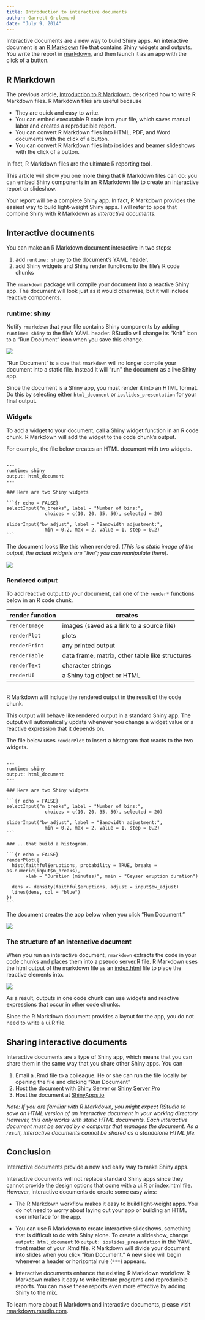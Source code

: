 ```yaml
---
title: Introduction to interactive documents
author: Garrett Grolemund
date: "July 9, 2014"
---
```


Interactive documents are a new way to build Shiny apps. An interactive document is an [R Markdown](http://rmarkdown.rstudio.com) file that contains Shiny widgets and outputs. You write the report in [markdown](http://daringfireball.net/projects/markdown/basics), and then launch it as an app with the click of a button.

## R Markdown

The previous article, [Introduction to R Markdown](rmarkdown.html), described how to write R Markdown files. R Markdown files are useful because

* They are quick and easy to write.
* You can embed executable R code into your file, which saves manual labor and creates a reproducible report.
* You can convert R Markdown files into HTML, PDF, and Word documents with the click of a button.
* You can convert R Markdown files into ioslides and beamer slideshows with the click of a button.

In fact, R Markdown files are the ultimate R reporting tool. 

This article will show you one more thing that R Markdown files can do: you can embed Shiny components in an R Markdown file to create an interactive report or slideshow.

Your report will be a complete Shiny app. In fact, R Markdown provides the easiest way to build light-weight Shiny apps. I will refer to apps that combine Shiny with R Markdown as _interactive documents_.

## Interactive documents

You can make an R Markdown document interactive in two steps:

1. add `runtime: shiny` to the document's YAML header.
2. add Shiny widgets and Shiny render functions to the file's R code chunks

The `rmarkdown` package will compile your document into a reactive Shiny app. The document will look just as it would otherwise, but it will include reactive components.

### runtime: shiny

Notify `rmarkdown` that your file contains Shiny components by adding `runtime: shiny` to the file's YAML header. RStudio will change its "Knit" icon to a "Run Document" icon when you save this change.

![](articles/images/rmd-run.png)

"Run Document" is a cue that `rmarkdown` will no longer compile your document into a static file. Instead it will "run" the document as a live Shiny app.

Since the document is a Shiny app, you must render it into an HTML format. Do this by selecting either `html_document` or `ioslides_presentation` for your final output.

### Widgets

To add a widget to your document, call a Shiny widget function in an R code chunk. R Markdown will add the widget to the code chunk's output. 

For example, the file below creates an HTML document with two widgets.

<pre class="r"><code>
---
runtime: shiny
output: html_document
---

### Here are two Shiny widgets

&#96``{r echo = FALSE}
selectInput("n_breaks", label = "Number of bins:",
              choices = c(10, 20, 35, 50), selected = 20)
  
sliderInput("bw_adjust", label = "Bandwidth adjustment:",
              min = 0.2, max = 2, value = 1, step = 0.2)
&#96``
</code></pre>

The document looks like this when rendered. (_This is a static image of the output, the actual widgets are "live"; you can manipulate them_).

![](articles/images/rmd-widget.png)

### Rendered output

To add reactive output to your document, call one of the `render*` functions below in an R code chunk. 

render function  | creates
------------- | -------------
`renderImage`  | images (saved as a link to a source file)
`renderPlot`  | plots
`renderPrint` | any printed output
`renderTable` | data frame, matrix, other table like structures
`renderText` | character strings
`renderUI` | a Shiny tag object or HTML

<br>
R Markdown will include the rendered output in the result of the code chunk. 

This output will behave like rendered output in a standard Shiny app. The output will automatically update whenever you change a widget value or a reactive expression that it depends on.

The file below uses `renderPlot` to insert a histogram that reacts to the two widgets.

<pre class="r"><code>
---
runtime: shiny
output: html_document
---

### Here are two Shiny widgets

&#96``{r echo = FALSE}
selectInput("n_breaks", label = "Number of bins:",
              choices = c(10, 20, 35, 50), selected = 20)
  
sliderInput("bw_adjust", label = "Bandwidth adjustment:",
              min = 0.2, max = 2, value = 1, step = 0.2)
&#96``

### ...that build a histogram.

&#96``{r echo = FALSE}
renderPlot({
  hist(faithful$eruptions, probability = TRUE, breaks = as.numeric(input$n_breaks),
       xlab = "Duration (minutes)", main = "Geyser eruption duration")
  
  dens <- density(faithful$eruptions, adjust = input$bw_adjust)
  lines(dens, col = "blue")
})
&#96``
</code></pre>

The document creates the app below when you click "Run Document."

![](articles/images/rmd-outputs.png)

### The structure of an interactive document

When you run an interactive document, `rmarkdown` extracts the code in your code chunks and places them into a pseudo server.R file. R Markdown uses the html output of the markdown file as an [index.html](html-ui.html) file to place the reactive elements into.

![](articles/images/rmd-structure.png)

As a result, outputs in one code chunk can use widgets and reactive expressions that occur in other code chunks.

Since the R Markdown document provides a layout for the app, you do not need to write a ui.R file.

## Sharing interactive documents

Interactive documents are a type of Shiny app, which means that you can share them in the same way that you share other Shiny apps. You can

1. Email a .Rmd file to a colleague. He or she can run the file locally by opening the file and clicking "Run Document"
2. Host the document with [Shiny Server](http://www.rstudio.com/products/shiny/shiny-server/) or [Shiny Server Pro](http://www.rstudio.com/products/shiny/shiny-server/)
3. Host the document at [ShinyApps.io](http://www.shinyapps.io)

_Note: If you are familiar with R Markdown, you might expect RStudio to save an HTML version of an interactive document in your working directory. However, this only works with static HTML documents. Each interactive document must be served by a computer that manages the document. As a result, interactive documents cannot be shared as a standalone HTML file._


## Conclusion

Interactive documents provide a new and easy way to make Shiny apps. 

Interactive documents will not replace standard Shiny apps since they cannot provide the design options that come with a ui.R or index.html file. However, interactive documents do create some easy wins:

* The R Markdown workflow makes it easy to build light-weight apps. You do not need to worry about laying out your app or building an HTML user interface for the app. 

* You can use R Markdown to create interactive slideshows, something that is difficult to do with Shiny alone. To create a slideshow, change `output: html_document` to `output: ioslides_presentation` in the YAML front matter of your .Rmd file. R Markdown will divide your document into slides when you click "Run Document." A new slide will begin whenever a header or horizontal rule (`***`) appears.

* Interactive documents enhance the existing R Markdown workflow. R Markdown makes it easy to write literate programs and reproducible reports. You can make these reports even more effective by adding Shiny to the mix.

To learn more about R Markdown and interactive documents, please visit [rmarkdown.rstudio.com](http://rmarkdown.rstudio.com).
